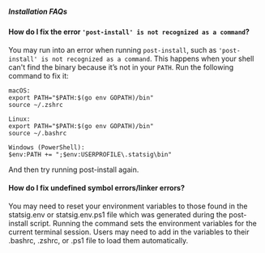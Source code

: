 ##### Installation FAQs #####

#### How do I fix the error `'post-install' is not recognized as a command`?

You may run into an error when running `post-install`, such as `'post-install' is not recognized as a command`. This happens when your shell can't find the binary because it’s not in your `PATH`. Run the following command to fix it:

```
macOS:
export PATH="$PATH:$(go env GOPATH)/bin"
source ~/.zshrc

Linux:
export PATH="$PATH:$(go env GOPATH)/bin"
source ~/.bashrc

Windows (PowerShell):
$env:PATH += ";$env:USERPROFILE\.statsig\bin"
```

And then try running post-install again.


#### How do I fix undefined symbol errors/linker errors?

You may need to reset your environment variables to those found in the statsig.env or statsig.env.ps1 file which was generated during the post-install script. Running the command sets the environment variables for the current terminal session. Users may need to add in the variables to their .bashrc, .zshrc, or .ps1 file to load them automatically.



